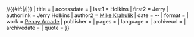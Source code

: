 {{cite web
| url = http://www.penny-arcade.com/{{#ifeq:{{{target|}}}|blog||comic/}}{{{y}}}/{{{m}}}/{{{d}}}{{#if:{{{post|}}}|/{{{post}}}|}}
| title = {{{title|''Penny Arcade''缺省 (標題參數必填)}}}
| accessdate = {{{accessdate|}}}
| last1 = Holkins
| first2 = Jerry
| authorlink = Jerry Holkins
| author2 = [[Mike Krahulik]]
| date = {{{y}}}-{{{m}}}-{{{d}}}
| format = 
| work = [[Penny Arcade (webcomic)|Penny Arcade]]
| publisher = 
| pages = 
| language = 
| archiveurl = 
| archivedate = 
| quote = 
}}<noinclude>
{{documentation}}
</noinclude>